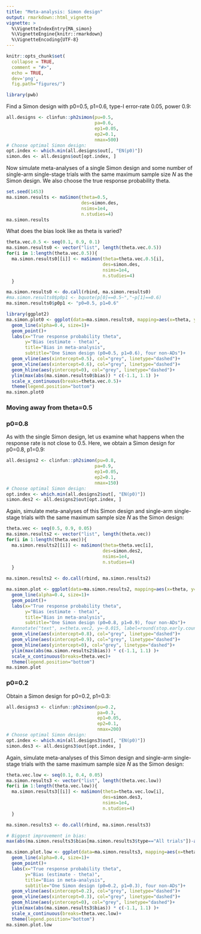 ```yaml
---
title: "Meta-analysis: Simon design"
output: rmarkdown::html_vignette
vignette: >
  %\VignetteIndexEntry{MA_simon}
  %\VignetteEngine{knitr::rmarkdown}
  %\VignetteEncoding{UTF-8}
---
```


```r
knitr::opts_chunk$set(
  collapse = TRUE,
  comment = "#>",
  echo = TRUE,
  dev='png',
  fig.path="figures/")
```

```r
library(pwb)
```

Find a Simon design with p0=0.5, p1=0.6, type-I error-rate 0.05, power
0.9:

```r
all.designs <- clinfun::ph2simon(pu=0.5,
                                 pa=0.6,
                                 ep1=0.05,
                                 ep2=0.1,
                                 nmax=500)
# Choose optimal Simon design:
opt.index <- which.min(all.designs$out[, "EN(p0)"])
simon.des <- all.designs$out[opt.index, ]
```

Now simulate meta-analyses of a single Simon design and some number of single-arm single-stage trials with the same maximum sample size _N_ as the Simon design. We also choose the true response probability theta.

```r
set.seed(1453)
ma.simon.results <- maSimon(theta=0.5,
                            des=simon.des,
                            nsims=1e4,
                            n.studies=4)
ma.simon.results
```

What does the bias look like as theta is varied?

```r
theta.vec.0.5 <- seq(0.1, 0.9, 0.1)
ma.simon.results0 <- vector("list", length(theta.vec.0.5))
for(i in 1:length(theta.vec.0.5)){
  ma.simon.results0[[i]] <- maSimon(theta=theta.vec.0.5[i],
                                    des=simon.des,
                                    nsims=1e4,
                                    n.studies=4)
  }

ma.simon.results0 <- do.call(rbind, ma.simon.results0)
#ma.simon.results0$p0p1 <- bquote(p[0]==0.5~","~p[1]==0.6)
ma.simon.results0$p0p1 <- "p0=0.5, p1=0.6"

```


```r
library(ggplot2)
ma.simon.plot0 <- ggplot(data=ma.simon.results0, mapping=aes(x=theta, y=bias, col=type))+
  geom_line(alpha=0.4, size=1)+
  geom_point()+
  labs(x="True response probability theta",
       y="Bias (estimate - theta)",
       title="Bias in meta-analysis",
       subtitle="One Simon design (p0=0.5, p1=0.6), four non-ADs")+
  geom_vline(aes(xintercept=0.5), col="grey", linetype="dashed")+
  geom_vline(aes(xintercept=0.6), col="grey", linetype="dashed")+
  geom_hline(aes(yintercept=0), col="grey", linetype="dashed")+
  ylim(max(abs(ma.simon.results0$bias)) * c(-1.1, 1.1) )+
  scale_x_continuous(breaks=theta.vec.0.5)+
  theme(legend.position="bottom")
ma.simon.plot0
```

### Moving away from theta=0.5

### p0=0.8

As with the single Simon design, let us examine what happens when the response rate is not close to 0.5. Here, we obtain a Simon design for p0=0.8, p1=0.9:

```r
all.designs2 <- clinfun::ph2simon(pu=0.8,
                                 pa=0.9,
                                 ep1=0.05,
                                 ep2=0.1,
                                 nmax=150)
# Choose optimal Simon design:
opt.index <- which.min(all.designs2$out[, "EN(p0)"])
simon.des2 <- all.designs2$out[opt.index, ]
```

Again, simulate meta-analyses of this Simon design and single-arm single-stage trials with the same maximum sample size _N_ as the Simon design:

```r
theta.vec <- seq(0.5, 0.9, 0.05)
ma.simon.results2 <- vector("list", length(theta.vec))
for(i in 1:length(theta.vec)){
  ma.simon.results2[[i]] <- maSimon(theta=theta.vec[i],
                                    des=simon.des2,
                                    nsims=1e4,
                                    n.studies=4)
  }

ma.simon.results2 <- do.call(rbind, ma.simon.results2)


```
```r
ma.simon.plot <- ggplot(data=ma.simon.results2, mapping=aes(x=theta, y=bias, col=type))+
  geom_line(alpha=0.4, size=1)+
  geom_point()+
  labs(x="True response probability theta",
       y="Bias (estimate - theta)",
       title="Bias in meta-analysis",
       subtitle="One Simon design (p0=0.8, p1=0.9), four non-ADs")+
  #annotate("text", x=theta.vec2, y=-0.015, label=round(stop.early.count2,2))+
  geom_vline(aes(xintercept=0.8), col="grey", linetype="dashed")+
  geom_vline(aes(xintercept=0.9), col="grey", linetype="dashed")+
  geom_hline(aes(yintercept=0), col="grey", linetype="dashed")+
  ylim(max(abs(ma.simon.results2$bias)) * c(-1.1, 1.1) )+
  scale_x_continuous(breaks=theta.vec)+
  theme(legend.position="bottom")
ma.simon.plot
```

### p0=0.2

Obtain a Simon design for p0=0.2, p1=0.3:

```r
all.designs3 <- clinfun::ph2simon(pu=0.2,
                                  pa=0.3,
                                  ep1=0.05,
                                  ep2=0.1,
                                  nmax=200)
# Choose optimal Simon design:
opt.index <- which.min(all.designs3$out[, "EN(p0)"])
simon.des3 <- all.designs3$out[opt.index, ]
```

Again, simulate meta-analyses of this Simon design and single-arm single-stage trials with the same maximum sample size _N_ as the Simon design:

```r
theta.vec.low <- seq(0.1, 0.4, 0.05)
ma.simon.results3 <- vector("list", length(theta.vec.low))
for(i in 1:length(theta.vec.low)){
  ma.simon.results3[[i]] <- maSimon(theta=theta.vec.low[i],
                                    des=simon.des3,
                                    nsims=1e4,
                                    n.studies=4)
  }

ma.simon.results3 <- do.call(rbind, ma.simon.results3)

# Biggest improvement in bias:
max(abs(ma.simon.results3$bias[ma.simon.results3$type=="All trials"])-abs(ma.simon.results3$bias[ma.simon.results3$type=="Exclude early stopped"]))
```

```r
ma.simon.plot.low <- ggplot(data=ma.simon.results3, mapping=aes(x=theta, y=bias, col=type))+
  geom_line(alpha=0.4, size=1)+
  geom_point()+
  labs(x="True response probability theta",
       y="Bias (estimate - theta)",
       title="Bias in meta-analysis",
       subtitle="One Simon design (p0=0.2, p1=0.3), four non-ADs")+
  geom_vline(aes(xintercept=0.2), col="grey", linetype="dashed")+
  geom_vline(aes(xintercept=0.3), col="grey", linetype="dashed")+
  geom_hline(aes(yintercept=0), col="grey", linetype="dashed")+
  ylim(max(abs(ma.simon.results3$bias)) * c(-1.1, 1.1) )+
  scale_x_continuous(breaks=theta.vec.low)+
  theme(legend.position="bottom")
ma.simon.plot.low
```
